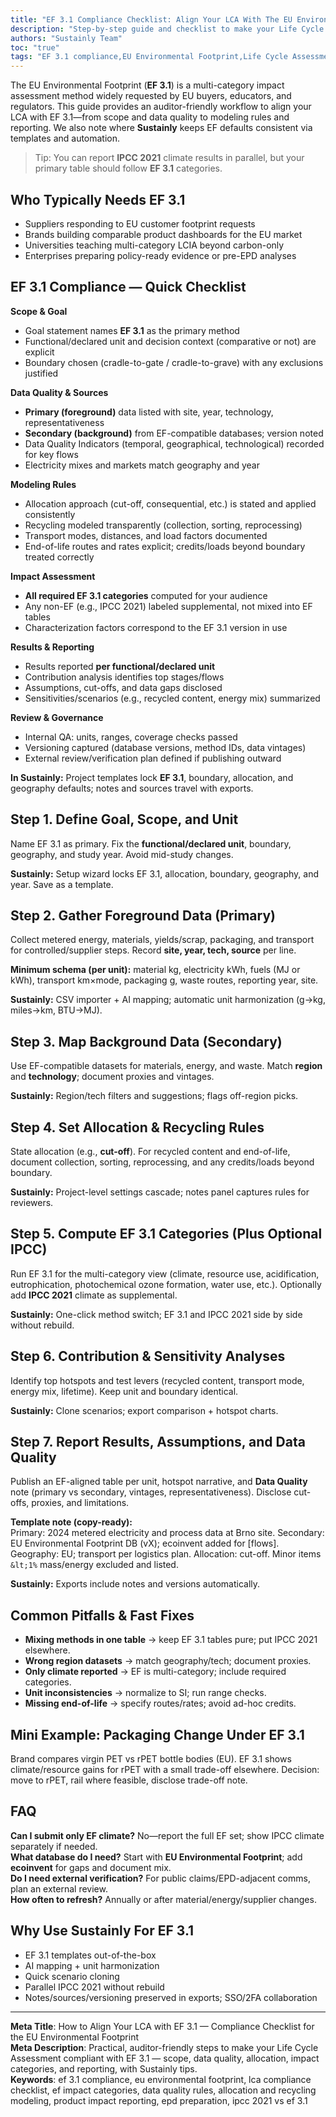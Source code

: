 ```yaml
---
title: "EF 3.1 Compliance Checklist: Align Your LCA With The EU Environmental Footprint"
description: "Step-by-step guide and checklist to make your Life Cycle Assessment compliant with the EU Environmental Footprint (EF 3.1) method—data quality, modeling rules, and reporting."
authors: "Sustainly Team"
toc: "true"
tags: "EF 3.1 compliance,EU Environmental Footprint,Life Cycle Assessment (LCA),EPD and reporting,IPCC 2021 vs EF 3.1,regulatory compliance,sustainable business"
---
```


The EU Environmental Footprint (**EF 3.1**) is a multi-category impact assessment method widely requested by EU buyers, educators, and regulators. This guide provides an auditor-friendly workflow to align your LCA with EF 3.1—from scope and data quality to modeling rules and reporting. We also note where **Sustainly** keeps EF defaults consistent via templates and automation.

> Tip: You can report **IPCC 2021** climate results in parallel, but your primary table should follow **EF 3.1** categories.

## Who Typically Needs EF 3.1

- Suppliers responding to EU customer footprint requests
- Brands building comparable product dashboards for the EU market
- Universities teaching multi-category LCIA beyond carbon-only
- Enterprises preparing policy-ready evidence or pre-EPD analyses

## EF 3.1 Compliance — Quick Checklist

**Scope & Goal**

- Goal statement names **EF 3.1** as the primary method
- Functional/declared unit and decision context (comparative or not) are explicit
- Boundary chosen (cradle-to-gate / cradle-to-grave) with any exclusions justified

**Data Quality & Sources**

- **Primary (foreground)** data listed with site, year, technology, representativeness
- **Secondary (background)** from EF-compatible databases; version noted
- Data Quality Indicators (temporal, geographical, technological) recorded for key flows
- Electricity mixes and markets match geography and year

**Modeling Rules**

- Allocation approach (cut-off, consequential, etc.) is stated and applied consistently
- Recycling modeled transparently (collection, sorting, reprocessing)
- Transport modes, distances, and load factors documented
- End-of-life routes and rates explicit; credits/loads beyond boundary treated correctly

**Impact Assessment**

- **All required EF 3.1 categories** computed for your audience
- Any non-EF (e.g., IPCC 2021) labeled supplemental, not mixed into EF tables
- Characterization factors correspond to the EF 3.1 version in use

**Results & Reporting**

- Results reported **per functional/declared unit**
- Contribution analysis identifies top stages/flows
- Assumptions, cut-offs, and data gaps disclosed
- Sensitivities/scenarios (e.g., recycled content, energy mix) summarized

**Review & Governance**

- Internal QA: units, ranges, coverage checks passed
- Versioning captured (database versions, method IDs, data vintages)
- External review/verification plan defined if publishing outward

**In Sustainly:** Project templates lock **EF 3.1**, boundary, allocation, and geography defaults; notes and sources travel with exports.

## Step 1. Define Goal, Scope, and Unit

Name EF 3.1 as primary. Fix the **functional/declared unit**, boundary, geography, and study year. Avoid mid-study changes.

**Sustainly:** Setup wizard locks EF 3.1, allocation, boundary, geography, and year. Save as a template.

## Step 2. Gather Foreground Data (Primary)

Collect metered energy, materials, yields/scrap, packaging, and transport for controlled/supplier steps. Record **site, year, tech, source** per line.

**Minimum schema (per unit):** material kg, electricity kWh, fuels (MJ or kWh), transport km×mode, packaging g, waste routes, reporting year, site.

**Sustainly:** CSV importer + AI mapping; automatic unit harmonization (g→kg, miles→km, BTU→MJ).

## Step 3. Map Background Data (Secondary)

Use EF-compatible datasets for materials, energy, and waste. Match **region** and **technology**; document proxies and vintages.

**Sustainly:** Region/tech filters and suggestions; flags off-region picks.

## Step 4. Set Allocation & Recycling Rules

State allocation (e.g., **cut-off**). For recycled content and end-of-life, document collection, sorting, reprocessing, and any credits/loads beyond boundary.

**Sustainly:** Project-level settings cascade; notes panel captures rules for reviewers.

## Step 5. Compute EF 3.1 Categories (Plus Optional IPCC)

Run EF 3.1 for the multi-category view (climate, resource use, acidification, eutrophication, photochemical ozone formation, water use, etc.). Optionally add **IPCC 2021** climate as supplemental.

**Sustainly:** One-click method switch; EF 3.1 and IPCC 2021 side by side without rebuild.

## Step 6. Contribution & Sensitivity Analyses

Identify top hotspots and test levers (recycled content, transport mode, energy mix, lifetime). Keep unit and boundary identical.

**Sustainly:** Clone scenarios; export comparison + hotspot charts.

## Step 7. Report Results, Assumptions, and Data Quality

Publish an EF-aligned table per unit, hotspot narrative, and **Data Quality** note (primary vs secondary, vintages, representativeness). Disclose cut-offs, proxies, and limitations.

**Template note (copy-ready):**\
Primary: 2024 metered electricity and process data at Brno site. Secondary: EU Environmental Footprint DB (vX); ecoinvent added for [flows]. Geography: EU; transport per logistics plan. Allocation: cut-off. Minor items `&lt;1%` mass/energy excluded and listed.

**Sustainly:** Exports include notes and versions automatically.

## Common Pitfalls & Fast Fixes

- **Mixing methods in one table** → keep EF 3.1 tables pure; put IPCC 2021 elsewhere.
- **Wrong region datasets** → match geography/tech; document proxies.
- **Only climate reported** → EF is multi-category; include required categories.
- **Unit inconsistencies** → normalize to SI; run range checks.
- **Missing end-of-life** → specify routes/rates; avoid ad-hoc credits.

## Mini Example: Packaging Change Under EF 3.1

Brand compares virgin PET vs rPET bottle bodies (EU). EF 3.1 shows climate/resource gains for rPET with a small trade-off elsewhere. Decision: move to rPET, rail where feasible, disclose trade-off note.

## FAQ

**Can I submit only EF climate?** No—report the full EF set; show IPCC climate separately if needed.\
**What database do I need?** Start with **EU Environmental Footprint**; add **ecoinvent** for gaps and document mix.\
**Do I need external verification?** For public claims/EPD-adjacent comms, plan an external review.\
**How often to refresh?** Annually or after material/energy/supplier changes.

## Why Use Sustainly For EF 3.1

- EF 3.1 templates out-of-the-box
- AI mapping + unit harmonization
- Quick scenario cloning
- Parallel IPCC 2021 without rebuild
- Notes/sources/versioning preserved in exports; SSO/2FA collaboration

---

**Meta Title**: How to Align Your LCA with EF 3.1 — Compliance Checklist for the EU Environmental Footprint\
**Meta Description**: Practical, auditor-friendly steps to make your Life Cycle Assessment compliant with EF 3.1 — scope, data quality, allocation, impact categories, and reporting, with Sustainly tips.\
**Keywords**: ef 3.1 compliance, eu environmental footprint, lca compliance checklist, ef impact categories, data quality rules, allocation and recycling modeling, product impact reporting, epd preparation, ipcc 2021 vs ef 3.1